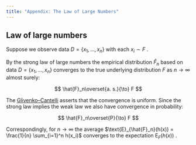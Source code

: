```yaml
---
title: "Appendix: The Law of Large Numbers"
---
```


## Law of large numbers {#sec-appendix-law-of-large-numbers}

Suppose we observe data $D=\{x_1, \ldots, x_n\}$ with each $x_i \sim F$ .

By the strong law of large numbers the empirical distribution $\hat{F}_n$ based on data $D=\{x_1, \ldots, x_n\}$ converges to the true underlying distribution $F$ as $n \rightarrow \infty$ almost surely:

$$
\hat{F}_n\overset{a. s.}{\to} F
$$

The [Glivenko--Cantelli](https://en.wikipedia.org/wiki/Glivenko%E2%80%93Cantelli_theorem) asserts that the convergence is uniform. Since the strong law implies the weak law we also have convergence in probability:

$$
\hat{F}_n\overset{P}{\to} F
$$

Correspondingly, for $n \rightarrow \infty$ the average $\text{E}_{\hat{F}_n}(h(x)) = \frac{1}{n} \sum_{i=1}^n h(x_i)$ converges to the expectation $\text{E}_{F}(h(x))$ .
